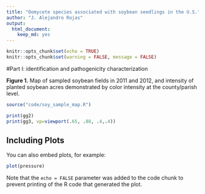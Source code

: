 ```yaml
---
title: "Oomycete species associated with soybean seedlings in the U.S."
author: "J. Alejandro Rojas"
output: 
  html_document: 
    keep_md: yes
---
```


```r
knitr::opts_chunk$set(echo = TRUE)
knitr::opts_chunk$set(warning = FALSE, message = FALSE)
```

#Part I: identification and pathogenicity characterization

__Figure 1.__ Map of sampled soybean fields in 2011 and 2012, and intensity of planted soybean acres demonstrated by color intensity at the county/parish level. 

```r
source("code/soy_sample_map.R")

print(gg2)
print(gg3, vp=viewport(.65, .88, .4,.4))
```

## Including Plots

You can also embed plots, for example:

```r
plot(pressure)
```

Note that the `echo = FALSE` parameter was added to the code chunk to prevent printing of the R code that generated the plot.
